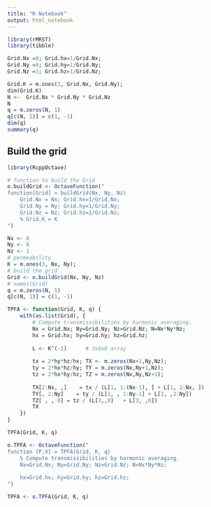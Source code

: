 ```yaml
---
title: "R Notebook"
output: html_notebook
---
```


```r
library(rMRST)
library(tibble)

Grid.Nx =8; Grid.hx=1/Grid.Nx;
Grid.Ny =8; Grid.hy=1/Grid.Ny;
Grid.Nz =1; Grid.hz=1/Grid.Nz;

Grid.K = m.ones(3, Grid.Nx, Grid.Ny);
dim(Grid.K)
N <-  Grid.Nx * Grid.Ny * Grid.Nz
N
q = m.zeros(N, 1) 
q[c(N, 1)] = c(1, -1)
dim(q)
summary(q)
```

## Build the grid

```r
library(RcppOctave)

# function to build the Grid
o.buildGrid <- OctaveFunction("
function[Grid] = buildGrid(Nx, Ny, Nz)
    Grid.Nx = Nx; Grid.hx=1/Grid.Nx;
    Grid.Ny = Ny; Grid.hy=1/Grid.Ny;
    Grid.Nz = Nz; Grid.hz=1/Grid.Nz;
    % Grid.K = K
")

Nx <- 8
Ny <- 8
Nz <- 1
# permeability
K = m.ones(3, Nx, Ny);
# build the grid
Grid <- o.buildGrid(Nx, Ny, Nz)
# names(Grid)
q = m.zeros(N, 1) 
q[c(N, 1)] = c(1, -1)
```

```r
TPFA <- function(Grid, K, q) {
    with(as.list(Grid), {
        # Compute transmissibilities by harmonic averaging.
        Nx = Grid.Nx; Ny=Grid.Ny; Nz=Grid.Nz; N=Nx*Ny*Nz;
        hx = Grid.hx; hy=Grid.hy; hz=Grid.hz;
        
        L <- K^(-1)      # 3x8x8 array
        
        tx = 2*hy*hz/hx; TX <- m.zeros(Nx+1,Ny,Nz);
        ty = 2*hx*hz/hy; TY = m.zeros(Nx,Ny+1,Nz);
        tz = 2*hx*hy/hz; TZ = m.zeros(Nx,Ny,Nz+1);
        
        TX[2:Nx, ,]    = tx / (L[1, 1:(Nx-1), ] + L[1, 2:Nx, ])
        TY[, 2:Ny]    = ty / (L[2, , 1:Ny-1] + L[2, ,2:Ny])
        TZ[ , , 0] = tz / (L[3,,0]   + L[3, ,0])
        TX
    })
}

TPFA(Grid, K, q)
```



```r
o.TPFA <- OctaveFunction("
function [P,V] = TPFA(Grid, K, q)
    % Compute transmissibilities by harmonic averaging.
    Nx=Grid.Nx; Ny=Grid.Ny; Nz=Grid.Nz; N=Nx*Ny*Nz;
    
    hx=Grid.hx; hy=Grid.hy; hz=Grid.hz;
")

TPFA <- o.TPFA(Grid, K, q)
```

